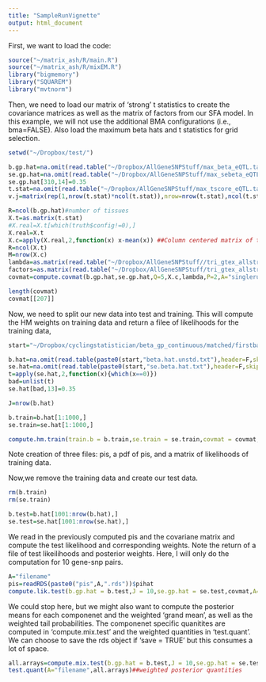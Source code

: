 ```yaml
---
title: "SampleRunVignette"
output: html_document
---
```


First, we want to load the code:

```r
source("~/matrix_ash/R/main.R")
source("~/matrix_ash/R/mixEM.R")
library("bigmemory")
library("SQUAREM")
library("mvtnorm")

```

Then, we need to load our matrix of 'strong' t statistics to create the covariance matrices as well as the matrix of factors from our SFA model. In this example, we will not use the additional BMA configurations (i.e., bma=FALSE). Also load the maximum beta hats and t statistics for grid selection.

```r

setwd("~/Dropbox/test/")

b.gp.hat=na.omit(read.table("~/Dropbox/AllGeneSNPStuff/max_beta_eQTL.table.txt"))[,-c(1,2)]
se.gp.hat=na.omit(read.table("~/Dropbox/AllGeneSNPStuff/max_sebeta_eQTL.table.txt"))[,-c(1,2)]
se.gp.hat[310,14]=0.35
t.stat=na.omit(read.table("~/Dropbox/AllGeneSNPStuff/max_tscore_eQTL.table.txt"))[,-c(1,2,47)]
v.j=matrix(rep(1,nrow(t.stat)*ncol(t.stat)),nrow=nrow(t.stat),ncol(t.stat))

R=ncol(b.gp.hat)#number of tissues
X.t=as.matrix(t.stat)
#X.real=X.t[which(truth$config!=0),]
X.real=X.t
X.c=apply(X.real,2,function(x) x-mean(x)) ##Column centered matrix of t statistics
R=ncol(X.t)
M=nrow(X.c)
lambda=as.matrix(read.table("~/Dropbox/AllGeneSNPStuff//tri_gtex_allstrongt_lambda.out"))
factors=as.matrix(read.table("~/Dropbox/AllGeneSNPStuff/tri_gtex_allstrongt_F.out"))
covmat=compute.covmat(b.gp.hat,se.gp.hat,Q=5,X.c,lambda,P=2,A="singlerun",factor.mat=factors,bma=FALSE)

length(covmat)
covmat[[207]]

```

Now, we need to split our new data into test and training. This will compute the HM weights on training data and return a filee of likelihoods for the training data, 

```r
start="~/Dropbox/cyclingstatistician/beta_gp_continuous/matched/firstbatch"

b.hat=na.omit(read.table(paste0(start,"beta.hat.unstd.txt"),header=F,skip=1)[,-c(1,2)])
se.hat=na.omit(read.table(paste0(start,"se.beta.hat.txt"),header=F,skip=1)[,-c(1,2)])
t=apply(se.hat,2,function(x){which(x==0)})
bad=unlist(t)
se.hat[bad,13]=0.35

J=nrow(b.hat)

b.train=b.hat[1:1000,]
se.train=se.hat[1:1000,]

compute.hm.train(train.b = b.train,se.train = se.train,covmat = covmat,A="filename") ##compute the HM weights on training data

```
Note creation of three files: pis, a pdf of pis, and a matrix  of likelihoods of training data.

Now,we remove the training data and create our test data.

```r
rm(b.train)
rm(se.train)

b.test=b.hat[1001:nrow(b.hat),]
se.test=se.hat[1001:nrow(se.hat),]
````

We read in the previously computed pis and the covariane matrix and compute the test likelihood and corresponding weights. Note the return of a file of test likeilihoods and posterior weights. Here, I will only do the computation for 10 gene-snp pairs. 

```r
A="filename"
pis=readRDS(paste0("pis",A,".rds"))$pihat
compute.lik.test(b.gp.hat = b.test,J = 10,se.gp.hat = se.test,covmat,A="filename",pis) 
```

We could stop here, but we might also want to compute the posterior means for each componenet and the weighted 'grand mean', as well as the weighted tail probabilities. The componenet specific quanitites are computed in 'compute.mix.test' and the weighted quantities in 'test.quant'. We can choose to save the rds object if 'save = TRUE' but this consumes a lot of space.

```r
all.arrays=compute.mix.test(b.gp.hat = b.test,J = 10,se.gp.hat = se.test,covmat = covmat,A="filename",save=FALSE)##componenet specific posterior means, variances, tail probabilities
test.quant(A="filename",all.arrays)##weighted posterior quantities
```


